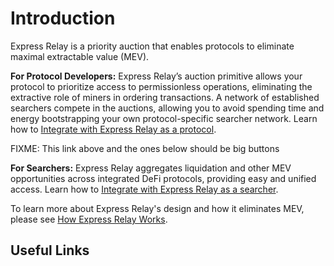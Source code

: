 # Introduction

Express Relay is a priority auction that enables protocols to eliminate maximal extractable value (MEV).

**For Protocol Developers:** Express Relay’s auction primitive allows your protocol to prioritize access to permissionless operations, eliminating the extractive role of miners in ordering transactions.
A network of established searchers compete in the auctions, allowing you to avoid spending time and energy bootstrapping your own protocol-specific searcher network.
Learn how to [Integrate with Express Relay as a protocol](/express-relay/integrate-as-protocol).

FIXME: This link above and the ones below should be big buttons

**For Searchers:** Express Relay aggregates liquidation and other MEV opportunities across integrated DeFi protocols, providing easy and unified access.
Learn how to [Integrate with Express Relay as a searcher](/express-relay/integrate-as-searcher).

To learn more about Express Relay's design and how it eliminates MEV, please see [How Express Relay Works](/express-relay/how-express-relay-works).

## Useful Links
